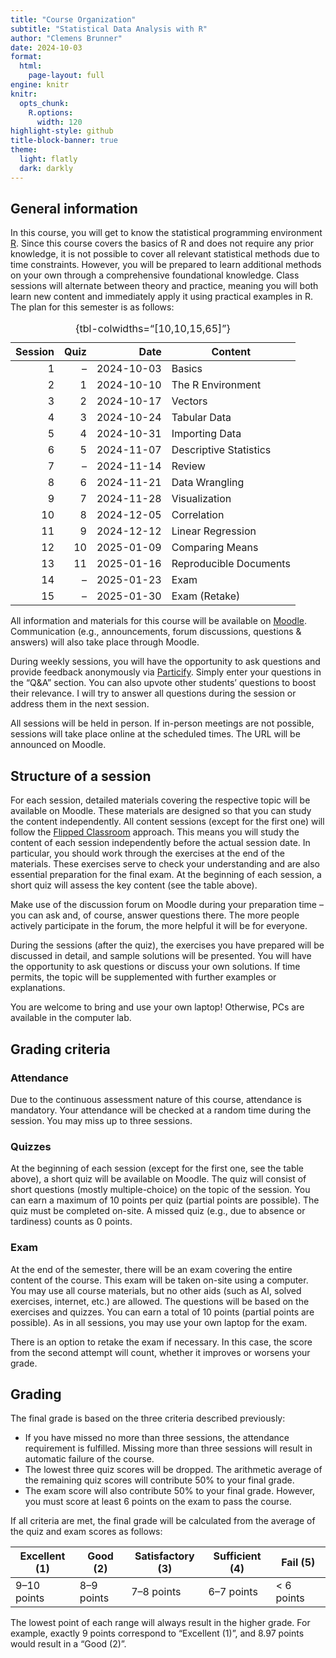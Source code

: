 ```yaml
---
title: "Course Organization"
subtitle: "Statistical Data Analysis with R"
author: "Clemens Brunner"
date: 2024-10-03
format:
  html:
    page-layout: full
engine: knitr
knitr:
  opts_chunk: 
    R.options:
      width: 120
highlight-style: github
title-block-banner: true
theme:
  light: flatly
  dark: darkly
---
```


## General information

In this course, you will get to know the statistical programming environment [R](https://www.r-project.org/). Since this course covers the basics of R and does not require any prior knowledge, it is not possible to cover all relevant statistical methods due to time constraints. However, you will be prepared to learn additional methods on your own through a comprehensive foundational knowledge. Class sessions will alternate between theory and practice, meaning you will both learn new content and immediately apply it using practical examples in R. The plan for this semester is as follows:

| Session | Quiz | Date       | Content                |
|--------:|-----:|-----------:|------------------------|
| 1       |   –  | 2024-10-03 | Basics                 |
| 2       |   1  | 2024-10-10 | The R Environment      |
| 3       |   2  | 2024-10-17 | Vectors                |
| 4       |   3  | 2024-10-24 | Tabular Data           |
| 5       |   4  | 2024-10-31 | Importing Data         |
| 6       |   5  | 2024-11-07 | Descriptive Statistics |
| 7       |   –  | 2024-11-14 | Review                 |
| 8       |   6  | 2024-11-21 | Data Wrangling         |
| 9       |   7  | 2024-11-28 | Visualization          |
| 10      |   8  | 2024-12-05 | Correlation            |
| 11      |   9  | 2024-12-12 | Linear Regression      |
| 12      |  10  | 2025-01-09 | Comparing Means        |
| 13      |  11  | 2025-01-16 | Reproducible Documents |
| 14      |   –  | 2025-01-23 | Exam                   |
| 15      |   –  | 2025-01-30 | Exam (Retake)          |

: {tbl-colwidths="[10,10,15,65]"}

All information and materials for this course will be available on [Moodle](https://moodle.uni-graz.at/login/index.php). Communication (e.g., announcements, forum discussions, questions & answers) will also take place through Moodle.

During weekly sessions, you will have the opportunity to ask questions and provide feedback anonymously via [Particify](https://ars.uni-graz.at/p/14274442). Simply enter your questions in the "Q&A" section. You can also upvote other students' questions to boost their relevance. I will try to answer all questions during the session or address them in the next session.

All sessions will be held in person. If in-person meetings are not possible, sessions will take place online at the scheduled times. The URL will be announced on Moodle.


## Structure of a session

For each session, detailed materials covering the respective topic will be available on Moodle. These materials are designed so that you can study the content independently. All content sessions (except for the first one) will follow the [Flipped Classroom](https://en.wikipedia.org/wiki/Flipped_classroom) approach. This means you will study the content of each session independently before the actual session date. In particular, you should work through the exercises at the end of the materials. These exercises serve to check your understanding and are also essential preparation for the final exam. At the beginning of each session, a short quiz will assess the key content (see the table above).

:::{.callout-tip}
Make use of the discussion forum on Moodle during your preparation time – you can ask and, of course, answer questions there. The more people actively participate in the forum, the more helpful it will be for everyone.
:::

During the sessions (after the quiz), the exercises you have prepared will be discussed in detail, and sample solutions will be presented. You will have the opportunity to ask questions or discuss your own solutions. If time permits, the topic will be supplemented with further examples or explanations.

You are welcome to bring and use your own laptop! Otherwise, PCs are available in the computer lab.


## Grading criteria

### Attendance

Due to the continuous assessment nature of this course, attendance is mandatory. Your attendance will be checked at a random time during the session. You may miss up to three sessions.


### Quizzes

At the beginning of each session (except for the first one, see the table above), a short quiz will be available on Moodle. The quiz will consist of short questions (mostly multiple-choice) on the topic of the session. You can earn a maximum of 10 points per quiz (partial points are possible). The quiz must be completed on-site. A missed quiz (e.g., due to absence or tardiness) counts as 0 points.


### Exam

At the end of the semester, there will be an exam covering the entire content of the course. This exam will be taken on-site using a computer. You may use all course materials, but no other aids (such as AI, solved exercises, internet, etc.) are allowed. The questions will be based on the exercises and quizzes. You can earn a total of 10 points (partial points are possible). As in all sessions, you may use your own laptop for the exam.

There is an option to retake the exam if necessary. In this case, the score from the second attempt will count, whether it improves or worsens your grade.


## Grading

The final grade is based on the three criteria described previously:

- If you have missed no more than three sessions, the attendance requirement is fulfilled. Missing more than three sessions will result in automatic failure of the course.
- The lowest three quiz scores will be dropped. The arithmetic average of the remaining quiz scores will contribute 50% to your final grade.
- The exam score will also contribute 50% to your final grade. However, you must score at least 6 points on the exam to pass the course.

If all criteria are met, the final grade will be calculated from the average of the quiz and exam scores as follows:

| Excellent (1) | Good (2)   | Satisfactory (3) | Sufficient (4) | Fail (5)    |
|---------------|------------|------------------|----------------|-------------|
| 9–10 points   | 8–9 points | 7–8 points       | 6–7 points     | \< 6 points |

The lowest point of each range will always result in the higher grade. For example, exactly 9 points correspond to "Excellent (1)", and 8.97 points would result in a "Good (2)".
